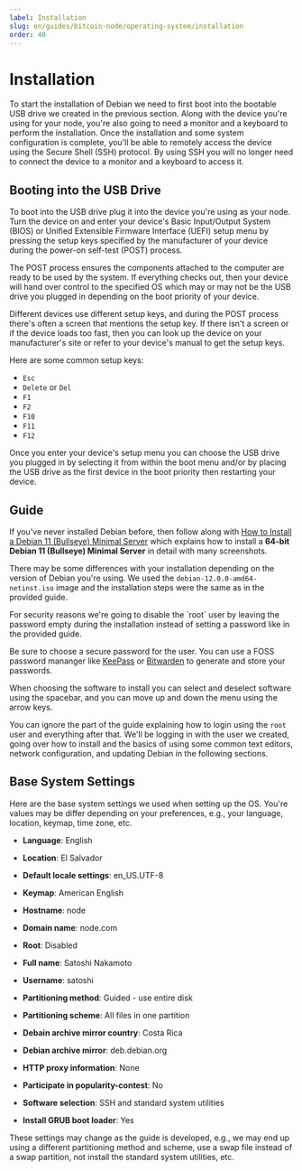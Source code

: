 ```yaml
---
label: Installation
slug: en/guides/bitcoin-node/operating-system/installation
order: 40
---
```



# Installation

To start the installation of Debian we need to first boot into the bootable USB drive we created in the previous section. Along with the device you're using for your node, you're also going to need a monitor and a keyboard to perform the installation. Once the installation and some system configuration is complete, you'll be able to remotely access the device using the Secure Shell (SSH) protocol. By using SSH you will no longer need to connect the device to a monitor and a keyboard to access it.

## Booting into the USB Drive

To boot into the USB drive plug it into the device you're using as your node. Turn the device on and enter your device's Basic Input/Output System (BIOS) or Unified Extensible Firmware Interface (UEFI) setup menu by pressing the setup keys specified by the manufacturer of your device during the power-on self-test (POST) process.

The POST process ensures the components attached to the computer are ready to be used by the system. If everything checks out, then your device will hand over control to the specified OS which may or may not be the USB drive you plugged in depending on the boot priority of your device.

Different devices use different setup keys, and during the POST process there's often a screen that mentions the setup key. If there isn't a screen or if the device loads too fast, then you can look up the device on your manufacturer's site or refer to your device's manual to get the setup keys.

Here are some common setup keys:

- `Esc`
- `Delete` or `Del`
- `F1`
- `F2`
- `F10`
- `F11`
- `F12`

Once you enter your device's setup menu you can choose the USB drive you plugged in by selecting it from within the boot menu and/or by placing the USB drive as the first device in the boot priority then restarting your device.

## Guide

If you've never installed Debian before, then follow along with [How to Install a Debian 11 (Bullseye) Minimal Server](https://www.howtoforge.com/tutorial/debian-minimal-server/) which explains how to install a **64-bit Debian 11 (Bullseye) Minimal Server** in detail with many screenshots.

There may be some differences with your installation depending on the version of Debian you're using. We used the `debian-12.0.0-amd64-netinst.iso` image and the installation steps were the same as in the provided guide.

<Callout client:load type="warning">
  For security reasons we're going to disable the `root` user by leaving the password empty during the installation instead of setting a password like in the provided guide.
</Callout>

Be sure to choose a secure password for the user. You can use a FOSS password mananger like [KeePass](https://keepass.info/) or [Bitwarden](https://bitwarden.com/) to generate and store your passwords.

<Callout client:load type="tip">
  When choosing the software to install you can select and deselect software using the spacebar, and you can move up and down the menu using the arrow keys.
</Callout>

You can ignore the part of the guide explaining how to login using the `root` user and everything after that. We'll be logging in with the user we created, going over how to install and the basics of using some common text editors, network configuration, and updating Debian in the following sections.

## Base System Settings

Here are the base system settings we used when setting up the OS. You're values may be differ depending on your preferences, e.g., your language, location, keymap, time zone, etc.

- **Language**: English

- **Location**: El Salvador

- **Default locale settings**: en_US.UTF-8

- **Keymap**: American English

- **Hostname**: node

- **Domain name**: node.com

- **Root**: Disabled

- **Full name**: Satoshi Nakamoto

- **Username**: satoshi

- **Partitioning method**: Guided - use entire disk

- **Partitioning scheme**: All files in one partition

- **Debain archive mirror country**: Costa Rica

- **Debian archive mirror**: deb.debian.org

- **HTTP proxy information**: None

- **Participate in popularity-contest**: No

- **Software selection**: SSH and standard system utilities

- **Install GRUB boot loader**: Yes

<Callout client:load type="tip">
  These settings may change as the guide is developed, e.g., we may end up using a different partitioning method and scheme, use a swap file instead of a swap partition, not install the standard system utilities, etc.
</Callout>

